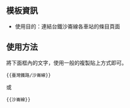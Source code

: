 {{NoteTA|G1=MediaWiki}}{{Documentation subpage}}<!-- 在本行下編輯模板說明 -->

==模板資訊==
*使用目的：連結台鐵沙崙線各車站的條目頁面

==使用方法==
將下面框內的文字，使用一般的複製貼上方式即可。
<pre>{{臺灣鐵路/沙崙線}}</pre>或<pre>{{沙崙線}}</pre>

<includeonly>{{Sandbox other||<!-- 本行下加入模板的分類 -->
[[Category:台灣鐵道路線模板]]

}}</includeonly>